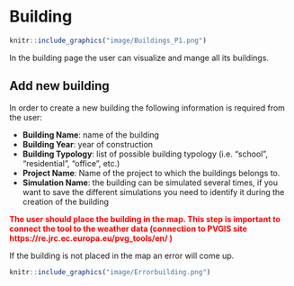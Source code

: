 # Building 

```r
knitr::include_graphics("image/Buildings_P1.png")
```

In the building page the user can visualize and mange all its buildings.

## Add new building

In order to create a new building the following information is required from the user: 

  - **Building Name**: name of the building
  - **Building Year**: year of construction
  - **Building Typology**: list of possible building typology (i.e. "school", "residential", "office", etc.)
  - **Project Name**: Name of the project to which the buildings belongs to.
  - **Simulation Name**: the building can be simulated several times, if you want to save the different simulations you need to identify it during the creation of the building

<span style="color:red"> **The user should place the building in the map. This step is important to connect the tool to the weather data (connection to PVGIS site https://re.jrc.ec.europa.eu/pvg_tools/en/ )**</span> 

If the building is not placed in the map an error will come up. 
```r
knitr::include_graphics("image/Errorbuilding.png")
```






